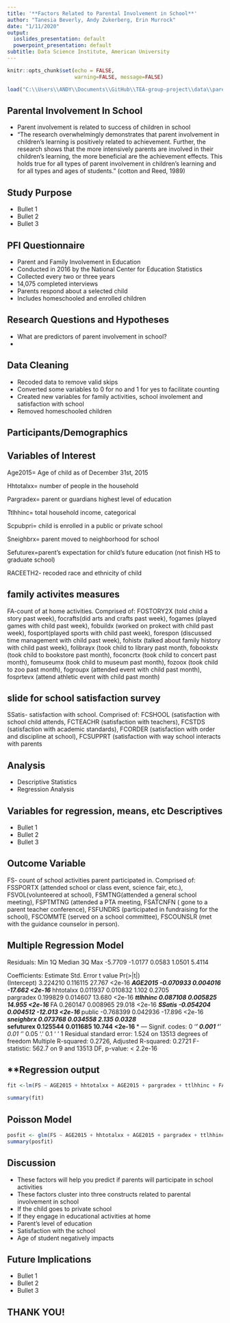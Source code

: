 ---
title: '**Factors Related to Parental Involvement in School**'
author: "Tanesia Beverly, Andy Zukerberg, Erin Murrock"
date: "1/11/2020"
output:
  ioslides_presentation: default
  powerpoint_presentation: default
subtitle: Data Science Institute, American University
---


```{r setup, include=FALSE}
knitr::opts_chunk$set(echo = FALSE,
                      warning=FALSE, message=FALSE)

load("C:\\Users\\ANDY\\Documents\\GitHub\\TEA-group-project\\data\\parental_involvement.Rdata")

```

## **Parental Involvement In School** 

- Parent involvement is related to success of children in school
- “The research overwhelmingly demonstrates that parent involvement in children's learning is positively related to achievement. Further, the research shows that the more intensively parents are involved in their children's learning, the more beneficial are the achievement effects. This holds true for all types of parent involvement in children's learning and for all types and ages of students.” (cotton and Reed, 1989)   


## **Study Purpose** 

- Bullet 1
- Bullet 2
- Bullet 3

## **PFI Questionnaire**

- Parent and Family Involvement in Education
- Conducted in 2016 by the National Center for Education Statistics
- Collected every two or three years
- 14,075 completed interviews
- Parents respond about a selected child
- Includes homeschooled and enrolled children

## **Research Questions and Hypotheses** 

- What are predictors of parent involvement in school?
-

## **Data Cleaning**

- Recoded data to remove valid skips 
- Converted some variables to 0 for no and 1 for yes to facilitate counting
- Created new variables for family activities, school involement and satisfaction with school 
- Removed homeschooled children


## **Participants/Demographics**



## **Variables of Interest**
Age2015= Age of child as of December 31st, 2015

Hhtotalxx= number of people in the household

Pargradex= parent or guardians highest level of education

Ttlhhinc= total household income, categorical

Scpubpri= child is enrolled in a public or private school

Sneighbrx= parent moved to neighborhood for school

Sefuturex=parent’s expectation for child’s future education (not finish HS to graduate school)

RACEETH2- recoded race and ethnicity of child

## **family activites measures**

FA-count of at home activities. Comprised of:
FOSTORY2X (told child a story past week), focrafts(did arts and crafts past week), fogames (played games with child past week), fobuildx (worked on prokect with child past week), fosport(played sports with child past week), forespon (discussed time management with child past week), fohistx (talked about family history with child past week), folibrayx (took child to library past month, fobookstx (took child to bookstore past month), foconcrtx (took child to concert past month), fomuseumx (took child to museum past month), fozoox (took child to zoo past month), fogroupx (attended event with child past month), fosprtevx (attend athletic event with child past month)

## slide for school satisfaction survey
SSatis- satisfaction with school. Comprised of:
FCSHOOL (satisfaction with school child attends, FCTEACHR (satisfaction with teachers), FCSTDS (satisfaction with academic standards), FCORDER (satisfaction with order and discipline at school), FCSUPPRT (satisfaction with way school interacts with parents

## **Analysis**

- Descriptive Statistics
- Regression Analysis

## **Variables for regression, means, etc Descriptives**

- Bullet 1
- Bullet 2
- Bullet 3

## **Outcome Variable**
FS- count of school activities parent participated in. 
Comprised of:	
FSSPORTX (attended school or class event, science fair, etc.), FSVOL(volunteered at school), FSMTNG(attended a general school meeting), FSPTMTNG (attended a PTA meeting, FSATCNFN ( gone to a parent teacher conference), FSFUNDRS (participated in fundraising for the school), FSCOMMTE (served on a school committee), FSCOUNSLR (met with the guidance counselor in person).


## **Multiple Regression Model**
Residuals:
    Min      1Q  Median      3Q     Max 
-5.7709 -1.0177  0.0583  1.0501  5.4114 

Coefficients:
             Estimate Std. Error t value Pr(>|t|)    
(Intercept)  3.224210   0.116115  27.767   <2e-16 ***
AGE2015     -0.070933   0.004016 -17.662   <2e-16 ***
hhtotalxx    0.011937   0.010832   1.102   0.2705    
pargradex    0.199829   0.014607  13.680   <2e-16 ***
ttlhhinc     0.087108   0.005825  14.955   <2e-16 ***
FA           0.260147   0.008965  29.018   <2e-16 ***
SSatis      -0.054204   0.004512 -12.013   <2e-16 ***
public      -0.768399   0.042936 -17.896   <2e-16 ***
sneighbrx    0.073768   0.034558   2.135   0.0328 *  
sefuturex    0.125544   0.011685  10.744   <2e-16 ***
---
Signif. codes:  0 ‘***’ 0.001 ‘**’ 0.01 ‘*’ 0.05 ‘.’ 0.1 ‘ ’ 1
Residual standard error: 1.524 on 13513 degrees of freedom
Multiple R-squared:  0.2726,	Adjusted R-squared:  0.2721 
F-statistic: 562.7 on 9 and 13513 DF,  p-value: < 2.2e-16

## **Regression output
\tiny
```{r echo = FALSE}

fit <-lm(FS ~ AGE2015 + hhtotalxx + AGE2015 + pargradex + ttlhhinc + FA + SSatis + public + sneighbrx + sefuturex, data=parinv) 

summary(fit)

```

## **Poisson Model**
```{r echo=FALSE}
posfit <- glm(FS ~ AGE2015 + hhtotalxx + AGE2015 + pargradex + ttlhhinc + FA + SSatis + public + sneighbrx + sefuturex, data=parinv, family = poisson())
summary(posfit)
```



## **Discussion**

- These factors will help you predict if parents will participate in school activities
- These factors cluster into three constructs related to parental involvement in school
- If the child goes to private school
- If they engage in educational activities at home
- Parent's level of education
- Satisfaction with the school
- Age of student negatively impacts

## **Future Implications**

- Bullet 1
- Bullet 2
- Bullet 3

## **THANK YOU!**
